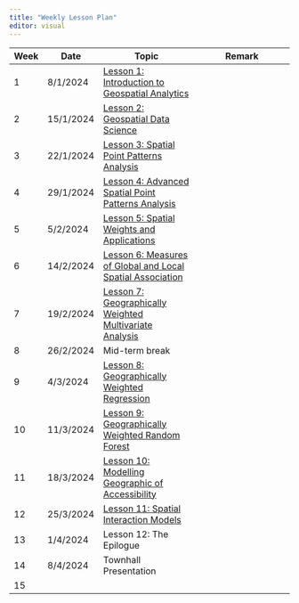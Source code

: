 ```yaml
---
title: "Weekly Lesson Plan"
editor: visual
---
```


| Week | Date      | Topic                                                                                       | Remark |
|---------|-------------|-------------------------|-------------------------|
| 1    | 8/1/2024  | [Lesson 1: Introduction to Geospatial Analytics](outline/lesson01_outline.html)             |        |
| 2    | 15/1/2024 | [Lesson 2: Geospatial Data Science ](outline/lesson02_outline.html)           |        |
| 3    | 22/1/2024 | [Lesson 3: Spatial Point Patterns Analysis](outline/lesson04_outline.html)                  |        |
| 4    | 29/1/2024 | [Lesson 4: Advanced Spatial Point Patterns Analysis](outline/lesson05_outline.html)                 |        |
| 5    | 5/2/2024  | [Lesson 5: Spatial Weights and Applications](outline/lesson06_outline.html)         |        |
| 6    | 14/2/2024 | [Lesson 6: Measures of Global and Local Spatial Association](outline/lesson07_outline.html)                 |        |
| 7    | 19/2/2024 | [Lesson 7: Geographically Weighted Multivariate Analysis]()   |        |
| 8    | 26/2/2024 | Mid-term break                                                                              |        |
| 9    | 4/3/2024  | [Lesson 8: Geographically Weighted Regression](outline/lesson08_outline.html)               |        |
| 10   | 11/3/2024 | [Lesson 9: Geographically Weighted Random Forest](outline/lesson09_outline.html)            |        |
| 11   | 18/3/2024 | [Lesson 10: Modelling Geographic of Accessibility](outline/lesson10_outline.html)           |        |
| 12   | 25/3/2024 | [Lesson 11: Spatial Interaction Models](outline/lesson11_outline.html)                      |        |
| 13   | 1/4/2024  | Lesson 12: The Epilogue                                                                     |        |
| 14   | 8/4/2024  | Townhall Presentation                                                                       |        |
| 15   |           |                                                                                             |        |
